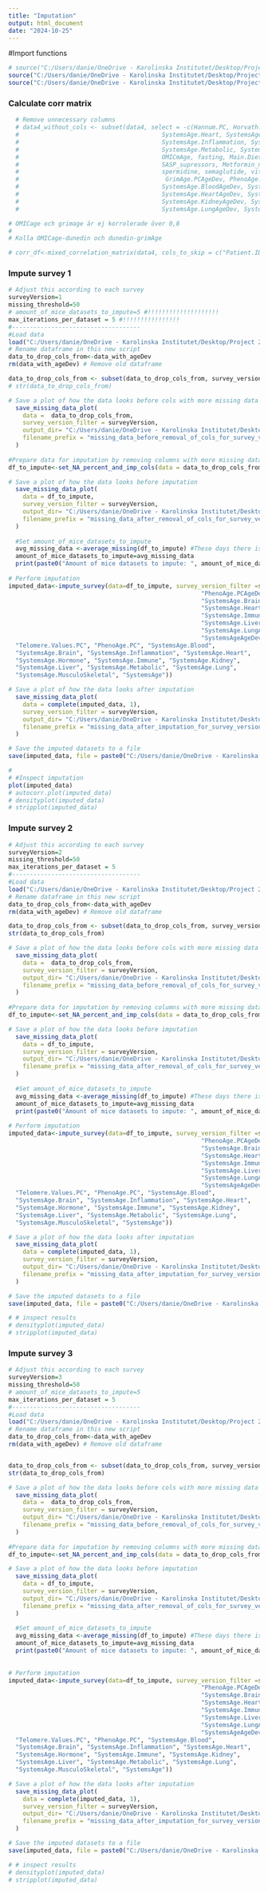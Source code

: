 ```yaml
---
title: "Imputation"
output: html_document
date: "2024-10-25"
---
```



#Import functions
```r
# source("C:/Users/danie/OneDrive - Karolinska Institutet/Desktop/Project 2 ny/Program/set_NA_percent_and_imp_cols().R")
source("C:/Users/danie/OneDrive - Karolinska Institutet/Desktop/Project 2 ny/Program/mixed_correlation_matrix().R")
source("C:/Users/danie/OneDrive - Karolinska Institutet/Desktop/Project 2 ny/Program/imputationFunctions.R")
```


### Calculate corr matrix
```r
  # Remove unnecessary columns
  # data4_without_cols <- subset(data4, select = -c(Hannum.PC, Horvath.PC, Telomere.Values.PC, GrimAge.PC, PhenoAge.PC,
  #                                        SystemsAge.Heart, SystemsAge.Hormone, SystemsAge.Blood, SystemsAge.Brain, 
  #                                        SystemsAge.Inflammation, SystemsAge.Immune, SystemsAge.Kidney, SystemsAge.Liver,
  #                                        SystemsAge.Metabolic, SystemsAge.Lung, SystemsAge.MusculoSkeletal, SystemsAge,
  #                                        OMICmAge, fasting, Main.Diet, NAD, TA65, sulforaphane, DHEA_new, Rapamycin_new,
  #                                        SASP_supressors, Metformin_new, Resveratrol_new, Exosomes, stem_cells, HRT, 
  #                                        spermidine, semaglutide, vitaminD, AKG, Hannum.PCAgeDev, Horvath.PCAgeDev, 
  #                                         GrimAge.PCAgeDev, PhenoAge.PCAgeDev, OMICmAgeAgeDev,
  #                                        SystemsAge.BloodAgeDev, SystemsAge.BrainAgeDev, SystemsAge.InflammationAgeDev,
  #                                        SystemsAge.HeartAgeDev, SystemsAge.HormoneAgeDev, SystemsAge.ImmuneAgeDev,
  #                                        SystemsAge.KidneyAgeDev, SystemsAge.LiverAgeDev, SystemsAge.MetabolicAgeDev,
  #                                        SystemsAge.LungAgeDev, SystemsAge.MusculoSkeletalAgeDev, SystemsAgeAgeDev, DunedinPACE))

# OMICage och grimage är ej korrolerade över 0,8
# 
# Kolla OMICage-dunedin och dunedin-grimAge

# corr_df<-mixed_correlation_matrix(data4, cols_to_skip = c("Patient.ID", "PID", "Collection.Date", "Array", "survey_version"))

```


### Impute survey 1
```r
# Adjust this according to each survey
surveyVersion=1
missing_threshold=50
# amount_of_mice_datasets_to_impute=5 #!!!!!!!!!!!!!!!!!!!!
max_iterations_per_dataset = 5 #!!!!!!!!!!!!!!!!
#------------------------------------
#Load data
load("C:/Users/danie/OneDrive - Karolinska Institutet/Desktop/Project 2 ny/Output/data_after_step4")
# Rename dataframe in this new script
data_to_drop_cols_from<-data_with_ageDev
rm(data_with_ageDev) # Remove old dataframe

data_to_drop_cols_from <- subset(data_to_drop_cols_from, survey_version == surveyVersion) ##Important row!!
# str(data_to_drop_cols_from)

# Save a plot of how the data looks before cols with more missing data than the threshold is dropped
  save_missing_data_plot(
    data =  data_to_drop_cols_from,
    survey_version_filter = surveyVersion,
    output_dir= "C:/Users/danie/OneDrive - Karolinska Institutet/Desktop/Project 2 ny/Output", # Replace with your desired directory,
    filename_prefix = "missing_data_before_removal_of_cols_for_survey_version_"
  )
  
#Prepare data for imputation by removing columns with more missing data than threshold
df_to_impute<-set_NA_percent_and_imp_cols(data = data_to_drop_cols_from, survey_version_filter = surveyVersion, missing_threshold = missing_threshold)

# Save a plot of how the data looks before imputation
  save_missing_data_plot(
    data = df_to_impute,
    survey_version_filter = surveyVersion,
    output_dir= "C:/Users/danie/OneDrive - Karolinska Institutet/Desktop/Project 2 ny/Output", # Replace with your desired directory,
    filename_prefix = "missing_data_after_removal_of_cols_for_survey_version_"
  )
  
  #Set amount_of_mice_datasets_to_impute
  avg_missing_data <-average_missing(df_to_impute) #These days there is a rule of thumb to use whatever the average percentage rate of missingness is
  amount_of_mice_datasets_to_impute=avg_missing_data
  print(paste0("Amount of mice datasets to impute: ", amount_of_mice_datasets_to_impute))
  
# Perform imputation
imputed_data<-impute_survey(data=df_to_impute, survey_version_filter =surveyVersion, missing_data_threshold =missing_threshold, imputation_seed=12345, number_of_mice_datasets_to_impute=amount_of_mice_datasets_to_impute, max_iterations=max_iterations_per_dataset, cols_to_exclude_from_predictors = c("Patient.ID", "PID", "Collection.Date", "Array", "survey_version", "GrimAge.PC", "OMICmAge", "Hannum.PCAgeDev", "Horvath.PCAgeDev",
                                                      "PhenoAge.PCAgeDev", "SystemsAge.BloodAgeDev",
                                                      "SystemsAge.BrainAgeDev", "SystemsAge.InflammationAgeDev",
                                                      "SystemsAge.HeartAgeDev", "SystemsAge.HormoneAgeDev",
                                                      "SystemsAge.ImmuneAgeDev", "SystemsAge.KidneyAgeDev",
                                                      "SystemsAge.LiverAgeDev", "SystemsAge.MetabolicAgeDev",
                                                      "SystemsAge.LungAgeDev", "SystemsAge.MusculoSkeletalAgeDev",
                                                      "SystemsAgeAgeDev", "Hannum.PC", "Horvath.PC",
  "Telomere.Values.PC", "PhenoAge.PC", "SystemsAge.Blood",
  "SystemsAge.Brain", "SystemsAge.Inflammation", "SystemsAge.Heart",
  "SystemsAge.Hormone", "SystemsAge.Immune", "SystemsAge.Kidney",
  "SystemsAge.Liver", "SystemsAge.Metabolic", "SystemsAge.Lung",
  "SystemsAge.MusculoSkeletal", "SystemsAge"))

# Save a plot of how the data looks after imputation
  save_missing_data_plot(
    data = complete(imputed_data, 1),
    survey_version_filter = surveyVersion,
    output_dir= "C:/Users/danie/OneDrive - Karolinska Institutet/Desktop/Project 2 ny/Output", # Replace with your desired directory,
    filename_prefix = "missing_data_after_imputation_for_survey_version_"
  )

# Save the imputed datasets to a file
save(imputed_data, file = paste0("C:/Users/danie/OneDrive - Karolinska Institutet/Desktop/Project 2 ny/Output/imputed_survey",surveyVersion,".RData"))

# 
# #Inspect imputation
plot(imputed_data)
# autocorr.plot(imputed_data)
# densityplot(imputed_data)
# stripplot(imputed_data)


```

### Impute survey 2
```r
# Adjust this according to each survey
surveyVersion=2
missing_threshold=50
max_iterations_per_dataset = 5
#------------------------------------
#Load data
load("C:/Users/danie/OneDrive - Karolinska Institutet/Desktop/Project 2 ny/Output/data_after_step4")
# Rename dataframe in this new script
data_to_drop_cols_from<-data_with_ageDev
rm(data_with_ageDev) # Remove old dataframe

data_to_drop_cols_from <- subset(data_to_drop_cols_from, survey_version == surveyVersion) ##Important row!!
str(data_to_drop_cols_from)

# Save a plot of how the data looks before cols with more missing data than the threshold is dropped
  save_missing_data_plot(
    data =  data_to_drop_cols_from,
    survey_version_filter = surveyVersion,
    output_dir= "C:/Users/danie/OneDrive - Karolinska Institutet/Desktop/Project 2 ny/Output", # Replace with your desired directory,
    filename_prefix = "missing_data_before_removal_of_cols_for_survey_version_"
  )
  
#Prepare data for imputation by removing columns with more missing data than threshold
df_to_impute<-set_NA_percent_and_imp_cols(data = data_to_drop_cols_from, survey_version_filter = surveyVersion, missing_threshold = missing_threshold)

# Save a plot of how the data looks before imputation
  save_missing_data_plot(
    data = df_to_impute,
    survey_version_filter = surveyVersion,
    output_dir= "C:/Users/danie/OneDrive - Karolinska Institutet/Desktop/Project 2 ny/Output", # Replace with your desired directory,
    filename_prefix = "missing_data_after_removal_of_cols_for_survey_version_"
  )
  
  #Set amount_of_mice_datasets_to_impute
  avg_missing_data <-average_missing(df_to_impute) #These days there is a rule of thumb to use whatever the average percentage rate of missingness is
  amount_of_mice_datasets_to_impute=avg_missing_data
  print(paste0("Amount of mice datasets to impute: ", amount_of_mice_datasets_to_impute))
  
# Perform imputation
imputed_data<-impute_survey(data=df_to_impute, survey_version_filter =surveyVersion, missing_data_threshold =missing_threshold, imputation_seed=12345, number_of_mice_datasets_to_impute=amount_of_mice_datasets_to_impute, max_iterations=max_iterations_per_dataset, cols_to_exclude_from_predictors = c("Patient.ID", "PID", "Collection.Date", "Array", "survey_version", "GrimAge.PC", "OMICmAge", "Hannum.PCAgeDev", "Horvath.PCAgeDev",
                                                      "PhenoAge.PCAgeDev", "SystemsAge.BloodAgeDev",
                                                      "SystemsAge.BrainAgeDev", "SystemsAge.InflammationAgeDev",
                                                      "SystemsAge.HeartAgeDev", "SystemsAge.HormoneAgeDev",
                                                      "SystemsAge.ImmuneAgeDev", "SystemsAge.KidneyAgeDev",
                                                      "SystemsAge.LiverAgeDev", "SystemsAge.MetabolicAgeDev",
                                                      "SystemsAge.LungAgeDev", "SystemsAge.MusculoSkeletalAgeDev",
                                                      "SystemsAgeAgeDev", "Hannum.PC", "Horvath.PC",
  "Telomere.Values.PC", "PhenoAge.PC", "SystemsAge.Blood",
  "SystemsAge.Brain", "SystemsAge.Inflammation", "SystemsAge.Heart",
  "SystemsAge.Hormone", "SystemsAge.Immune", "SystemsAge.Kidney",
  "SystemsAge.Liver", "SystemsAge.Metabolic", "SystemsAge.Lung",
  "SystemsAge.MusculoSkeletal", "SystemsAge"))

# Save a plot of how the data looks after imputation
  save_missing_data_plot(
    data = complete(imputed_data, 1),
    survey_version_filter = surveyVersion,
    output_dir= "C:/Users/danie/OneDrive - Karolinska Institutet/Desktop/Project 2 ny/Output", # Replace with your desired directory,
    filename_prefix = "missing_data_after_imputation_for_survey_version_"
  )

# Save the imputed datasets to a file
save(imputed_data, file = paste0("C:/Users/danie/OneDrive - Karolinska Institutet/Desktop/Project 2 ny/Output/imputed_survey",surveyVersion,".RData"))

# # inspect results
# densityplot(imputed_data)
# stripplot(imputed_data)


```

### Impute survey 3
```r
# Adjust this according to each survey
surveyVersion=3
missing_threshold=50
# amount_of_mice_datasets_to_impute=5
max_iterations_per_dataset = 5
#------------------------------------
#Load data
load("C:/Users/danie/OneDrive - Karolinska Institutet/Desktop/Project 2 ny/Output/data_after_step4")
# Rename dataframe in this new script
data_to_drop_cols_from<-data_with_ageDev
rm(data_with_ageDev) # Remove old dataframe


data_to_drop_cols_from <- subset(data_to_drop_cols_from, survey_version == surveyVersion) ##Important row!!
str(data_to_drop_cols_from)

# Save a plot of how the data looks before cols with more missing data than the threshold is dropped
  save_missing_data_plot(
    data =  data_to_drop_cols_from,
    survey_version_filter = surveyVersion,
    output_dir= "C:/Users/danie/OneDrive - Karolinska Institutet/Desktop/Project 2 ny/Output", # Replace with your desired directory,
    filename_prefix = "missing_data_before_removal_of_cols_for_survey_version_"
  )
  
#Prepare data for imputation by removing columns with more missing data than threshold
df_to_impute<-set_NA_percent_and_imp_cols(data = data_to_drop_cols_from, survey_version_filter = surveyVersion, missing_threshold = missing_threshold)

# Save a plot of how the data looks before imputation
  save_missing_data_plot(
    data = df_to_impute,
    survey_version_filter = surveyVersion,
    output_dir= "C:/Users/danie/OneDrive - Karolinska Institutet/Desktop/Project 2 ny/Output", # Replace with your desired directory,
    filename_prefix = "missing_data_after_removal_of_cols_for_survey_version_"
  )
  
  #Set amount_of_mice_datasets_to_impute
  avg_missing_data <-average_missing(df_to_impute) #These days there is a rule of thumb to use whatever the average percentage rate of missingness is
  amount_of_mice_datasets_to_impute=avg_missing_data
  print(paste0("Amount of mice datasets to impute: ", amount_of_mice_datasets_to_impute))
  
  
# Perform imputation
imputed_data<-impute_survey(data=df_to_impute, survey_version_filter =surveyVersion, missing_data_threshold =missing_threshold, imputation_seed=12345, number_of_mice_datasets_to_impute=amount_of_mice_datasets_to_impute, max_iterations=max_iterations_per_dataset, cols_to_exclude_from_predictors = c("Patient.ID", "PID", "Collection.Date", "Array", "survey_version", "GrimAge.PC", "OMICmAge", "Hannum.PCAgeDev", "Horvath.PCAgeDev",
                                                      "PhenoAge.PCAgeDev", "SystemsAge.BloodAgeDev",
                                                      "SystemsAge.BrainAgeDev", "SystemsAge.InflammationAgeDev",
                                                      "SystemsAge.HeartAgeDev", "SystemsAge.HormoneAgeDev",
                                                      "SystemsAge.ImmuneAgeDev", "SystemsAge.KidneyAgeDev",
                                                      "SystemsAge.LiverAgeDev", "SystemsAge.MetabolicAgeDev",
                                                      "SystemsAge.LungAgeDev", "SystemsAge.MusculoSkeletalAgeDev",
                                                      "SystemsAgeAgeDev", "Hannum.PC", "Horvath.PC",
  "Telomere.Values.PC", "PhenoAge.PC", "SystemsAge.Blood",
  "SystemsAge.Brain", "SystemsAge.Inflammation", "SystemsAge.Heart",
  "SystemsAge.Hormone", "SystemsAge.Immune", "SystemsAge.Kidney",
  "SystemsAge.Liver", "SystemsAge.Metabolic", "SystemsAge.Lung",
  "SystemsAge.MusculoSkeletal", "SystemsAge"))

# Save a plot of how the data looks after imputation
  save_missing_data_plot(
    data = complete(imputed_data, 1),
    survey_version_filter = surveyVersion,
    output_dir= "C:/Users/danie/OneDrive - Karolinska Institutet/Desktop/Project 2 ny/Output", # Replace with your desired directory,
    filename_prefix = "missing_data_after_imputation_for_survey_version_"
  )

# Save the imputed datasets to a file
save(imputed_data, file = paste0("C:/Users/danie/OneDrive - Karolinska Institutet/Desktop/Project 2 ny/Output/imputed_survey",surveyVersion,".RData"))

# # inspect results
# densityplot(imputed_data)
# stripplot(imputed_data)


```



